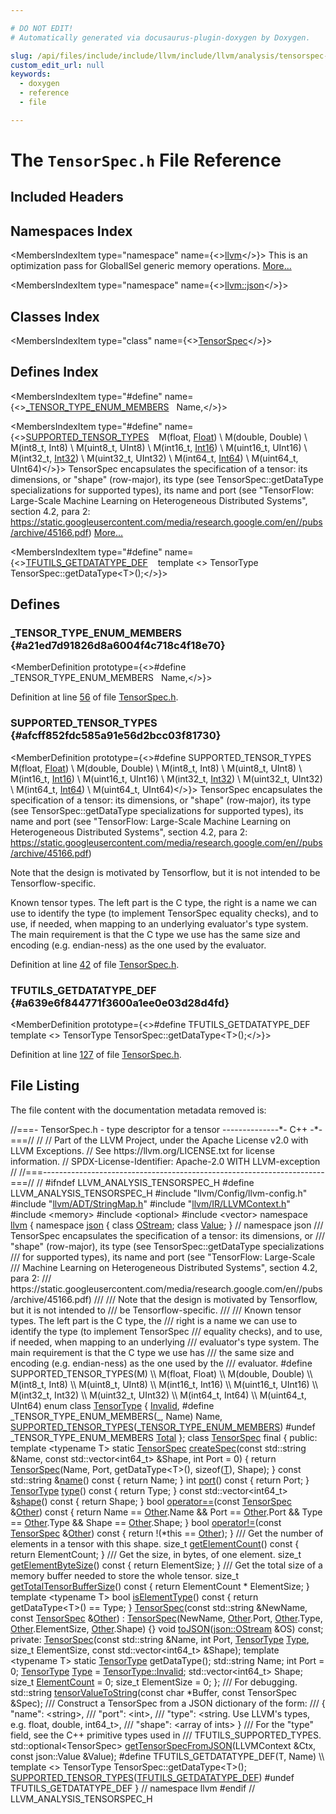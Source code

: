 ```yaml
---

# DO NOT EDIT!
# Automatically generated via docusaurus-plugin-doxygen by Doxygen.

slug: /api/files/include/include/llvm/include/llvm/analysis/tensorspec-h
custom_edit_url: null
keywords:
  - doxygen
  - reference
  - file

---
```





# The `TensorSpec.h` File Reference

<DoxygenPage pluginConfig={pluginConfig}>



## Included Headers

<IncludesList>
<IncludesListItem
  filePath="llvm/Config/llvm-config.h"
  permalink=""
  isLocal="true" />
<IncludesListItem
  filePath="llvm/ADT/StringMap.h"
  permalink="/docs/api/files/include/include/llvm/include/llvm/adt/stringmap-h"
  isLocal="true" />
<IncludesListItem
  filePath="llvm/IR/LLVMContext.h"
  permalink="/docs/api/files/include/include/llvm/include/llvm/ir/llvmcontext-h"
  isLocal="true" />
<IncludesListItem
  filePath="memory"
  permalink=""
  isLocal="false" />
<IncludesListItem
  filePath="optional"
  permalink=""
  isLocal="false" />
<IncludesListItem
  filePath="vector"
  permalink=""
  isLocal="false" />
</IncludesList>

## Namespaces Index

<MembersIndex>

<MembersIndexItem
  type="namespace"
  name={<><a href="/docs/api/namespaces/llvm">llvm</a></>}>
This is an optimization pass for GlobalISel generic memory operations. <a href="/docs/api/namespaces/llvm/#details">More...</a>
</MembersIndexItem>

<MembersIndexItem
  type="namespace"
  name={<><a href="/docs/api/namespaces/llvm/json">llvm::json</a></>}>
</MembersIndexItem>

</MembersIndex>

## Classes Index

<MembersIndex>

<MembersIndexItem
  type="class"
  name={<><a href="/docs/api/classes/llvm/tensorspec">TensorSpec</a></>}>
</MembersIndexItem>

</MembersIndex>

## Defines Index

<MembersIndex>

<MembersIndexItem
  type="#define"
  name={<><a href="#a21ed7d91826d8a6004f4c718c4f18e70">&#95;TENSOR&#95;TYPE&#95;ENUM&#95;MEMBERS</a>&nbsp;&nbsp;&nbsp;Name,</>}>
</MembersIndexItem>

<MembersIndexItem
  type="#define"
  name={<><a href="#afcff852fdc585a91e56d2bcc03f81730">SUPPORTED&#95;TENSOR&#95;TYPES</a>&nbsp;&nbsp;&nbsp;  M(float, <a href="/docs/api/files/lib/lib/target/lib/target/spirv/spirvemitnonsemanticdi-cpp/#ac168ee0c965117536e841dd35a716d36ad67b0ee7230dcecb610254e4e5e589cd">Float</a>)                                                              \\
  M(double, Double)                                                            \\
  M(int8&#95;t, Int8)                                                              \\
  M(uint8&#95;t, UInt8)                                                            \\
  M(int16&#95;t, <a href="/docs/api/files/lib/lib/analysis/targetlibraryinfo-cpp/#aca185e6d0e9f423dbb24440206454872a150558aeaa819431aeb9729d26b2ac9f">Int16</a>)                                                            \\
  M(uint16&#95;t, UInt16)                                                          \\
  M(int32&#95;t, <a href="/docs/api/files/lib/lib/analysis/targetlibraryinfo-cpp/#aca185e6d0e9f423dbb24440206454872a788a72ddbf1bd572b3fcd7a5e7ec8cff">Int32</a>)                                                            \\
  M(uint32&#95;t, UInt32)                                                          \\
  M(int64&#95;t, <a href="/docs/api/files/lib/lib/analysis/targetlibraryinfo-cpp/#aca185e6d0e9f423dbb24440206454872ada475947399b8ab4d13d40fea50f950c">Int64</a>)                                                            \\
  M(uint64&#95;t, UInt64)</>}>
TensorSpec encapsulates the specification of a tensor: its dimensions, or &quot;shape&quot; (row-major), its type (see TensorSpec::getDataType specializations for supported types), its name and port (see &quot;TensorFlow: Large-Scale
Machine Learning on Heterogeneous Distributed Systems&quot;, section 4.2, para 2: <a href="https://static.googleusercontent.com/media/research.google.com/en//pubs/archive/45166.pdf">https://static.googleusercontent.com/media/research.google.com/en//pubs/archive/45166.pdf</a>) <a href="#afcff852fdc585a91e56d2bcc03f81730">More...</a>
</MembersIndexItem>

<MembersIndexItem
  type="#define"
  name={<><a href="#a639e6f844771f3600a1ee0e03d28d4fd">TFUTILS&#95;GETDATATYPE&#95;DEF</a>&nbsp;&nbsp;&nbsp;  template &lt;&gt; TensorType TensorSpec::getDataType&lt;T&gt;();</>}>
</MembersIndexItem>

</MembersIndex>


<SectionDefinition>

## Defines

### &#95;TENSOR&#95;TYPE&#95;ENUM&#95;MEMBERS {#a21ed7d91826d8a6004f4c718c4f18e70}

<MemberDefinition
  prototype={<>#define &#95;TENSOR&#95;TYPE&#95;ENUM&#95;MEMBERS&nbsp;&nbsp;&nbsp;Name,</>}>

Definition at line <a href="#l00056">56</a> of file <a href="/docs/api/files/include/include/llvm/include/llvm/analysis/tensorspec-h">TensorSpec.h</a>.
</MemberDefinition>

### SUPPORTED&#95;TENSOR&#95;TYPES {#afcff852fdc585a91e56d2bcc03f81730}

<MemberDefinition
  prototype={<>#define SUPPORTED&#95;TENSOR&#95;TYPES&nbsp;&nbsp;&nbsp;  M(float, <a href="/docs/api/files/lib/lib/target/lib/target/spirv/spirvemitnonsemanticdi-cpp/#ac168ee0c965117536e841dd35a716d36ad67b0ee7230dcecb610254e4e5e589cd">Float</a>)                                                              \\
  M(double, Double)                                                            \\
  M(int8&#95;t, Int8)                                                              \\
  M(uint8&#95;t, UInt8)                                                            \\
  M(int16&#95;t, <a href="/docs/api/files/lib/lib/analysis/targetlibraryinfo-cpp/#aca185e6d0e9f423dbb24440206454872a150558aeaa819431aeb9729d26b2ac9f">Int16</a>)                                                            \\
  M(uint16&#95;t, UInt16)                                                          \\
  M(int32&#95;t, <a href="/docs/api/files/lib/lib/analysis/targetlibraryinfo-cpp/#aca185e6d0e9f423dbb24440206454872a788a72ddbf1bd572b3fcd7a5e7ec8cff">Int32</a>)                                                            \\
  M(uint32&#95;t, UInt32)                                                          \\
  M(int64&#95;t, <a href="/docs/api/files/lib/lib/analysis/targetlibraryinfo-cpp/#aca185e6d0e9f423dbb24440206454872ada475947399b8ab4d13d40fea50f950c">Int64</a>)                                                            \\
  M(uint64&#95;t, UInt64)</>}>
TensorSpec encapsulates the specification of a tensor: its dimensions, or &quot;shape&quot; (row-major), its type (see TensorSpec::getDataType specializations for supported types), its name and port (see &quot;TensorFlow: Large-Scale
Machine Learning on Heterogeneous Distributed Systems&quot;, section 4.2, para 2: <a href="https://static.googleusercontent.com/media/research.google.com/en//pubs/archive/45166.pdf">https://static.googleusercontent.com/media/research.google.com/en//pubs/archive/45166.pdf</a>)

Note that the design is motivated by Tensorflow, but it is not intended to be Tensorflow-specific.

Known tensor types. The left part is the C type, the right is a name we can use to identify the type (to implement TensorSpec equality checks), and to use, if needed, when mapping to an underlying evaluator&#39;s type system. The main requirement is that the C type we use has the same size and encoding (e.g. endian-ness) as the one used by the evaluator.

Definition at line <a href="#l00042">42</a> of file <a href="/docs/api/files/include/include/llvm/include/llvm/analysis/tensorspec-h">TensorSpec.h</a>.
</MemberDefinition>

### TFUTILS&#95;GETDATATYPE&#95;DEF {#a639e6f844771f3600a1ee0e03d28d4fd}

<MemberDefinition
  prototype={<>#define TFUTILS&#95;GETDATATYPE&#95;DEF&nbsp;&nbsp;&nbsp;  template &lt;&gt; TensorType TensorSpec::getDataType&lt;T&gt;();</>}>

Definition at line <a href="#l00127">127</a> of file <a href="/docs/api/files/include/include/llvm/include/llvm/analysis/tensorspec-h">TensorSpec.h</a>.
</MemberDefinition>

</SectionDefinition>

## File Listing

The file content with the documentation metadata removed is:

<ProgramListing>

<Link id="l00001" /><CodeLine lineNumber="1"><span class="doxyHighlightComment">//===- TensorSpec.h - type descriptor for a tensor --------------&#42;- C++ -&#42;-===//</span></CodeLine>
<Link id="l00002" /><CodeLine lineNumber="2"><span class="doxyHighlightComment">//</span></CodeLine>
<Link id="l00003" /><CodeLine lineNumber="3"><span class="doxyHighlightComment">// Part of the LLVM Project, under the Apache License v2.0 with LLVM Exceptions.</span></CodeLine>
<Link id="l00004" /><CodeLine lineNumber="4"><span class="doxyHighlightComment">// See https://llvm.org/LICENSE.txt for license information.</span></CodeLine>
<Link id="l00005" /><CodeLine lineNumber="5"><span class="doxyHighlightComment">// SPDX-License-Identifier: Apache-2.0 WITH LLVM-exception</span></CodeLine>
<Link id="l00006" /><CodeLine lineNumber="6"><span class="doxyHighlightComment">//</span></CodeLine>
<Link id="l00007" /><CodeLine lineNumber="7"><span class="doxyHighlightComment">//===----------------------------------------------------------------------===//</span></CodeLine>
<Link id="l00008" /><CodeLine lineNumber="8"><span class="doxyHighlightComment">//</span></CodeLine>
<Link id="l00009" /><CodeLine lineNumber="9"><span class="doxyHighlightPreprocessor">#ifndef LLVM&#95;ANALYSIS&#95;TENSORSPEC&#95;H</span></CodeLine>
<Link id="l00010" /><CodeLine lineNumber="10"><span class="doxyHighlightPreprocessor">#define LLVM&#95;ANALYSIS&#95;TENSORSPEC&#95;H</span></CodeLine>
<Link id="l00011" /><CodeLine lineNumber="11"></CodeLine>
<Link id="l00012" /><CodeLine lineNumber="12"><span class="doxyHighlightPreprocessor">#include &quot;llvm/Config/llvm-config.h&quot;</span></CodeLine>
<Link id="l00013" /><CodeLine lineNumber="13"></CodeLine>
<Link id="l00014" /><CodeLine lineNumber="14"><span class="doxyHighlightPreprocessor">#include &quot;<a href="/docs/api/files/include/include/llvm/include/llvm/adt/stringmap-h">llvm/ADT/StringMap.h</a>&quot;</span></CodeLine>
<Link id="l00015" /><CodeLine lineNumber="15"><span class="doxyHighlightPreprocessor">#include &quot;<a href="/docs/api/files/include/include/llvm/include/llvm/ir/llvmcontext-h">llvm/IR/LLVMContext.h</a>&quot;</span></CodeLine>
<Link id="l00016" /><CodeLine lineNumber="16"></CodeLine>
<Link id="l00017" /><CodeLine lineNumber="17"><span class="doxyHighlightPreprocessor">#include &lt;memory&gt;</span></CodeLine>
<Link id="l00018" /><CodeLine lineNumber="18"><span class="doxyHighlightPreprocessor">#include &lt;optional&gt;</span></CodeLine>
<Link id="l00019" /><CodeLine lineNumber="19"><span class="doxyHighlightPreprocessor">#include &lt;vector&gt;</span></CodeLine>
<Link id="l00020" /><CodeLine lineNumber="20"></CodeLine>
<Link id="l00021" /><CodeLine lineNumber="21"><span class="doxyHighlightKeyword">namespace </span><span class="doxyHighlight"><a href="/docs/api/namespaces/llvm">llvm</a> &#123;</span></CodeLine>
<Link id="l00022" /><CodeLine lineNumber="22" lineLink="/docs/api/namespaces/llvm/json"><span class="doxyHighlightKeyword">namespace </span><span class="doxyHighlight"><a href="/docs/api/namespaces/llvm/json">json</a> &#123;</span></CodeLine>
<Link id="l00023" /><CodeLine lineNumber="23"><span class="doxyHighlightKeyword">class </span><span class="doxyHighlight"><a href="/docs/api/classes/llvm/json/ostream">OStream</a>;</span></CodeLine>
<Link id="l00024" /><CodeLine lineNumber="24"><span class="doxyHighlightKeyword">class </span><span class="doxyHighlight"><a href="/docs/api/classes/llvm/json/value">Value</a>;</span></CodeLine>
<Link id="l00025" /><CodeLine lineNumber="25"><span class="doxyHighlight">&#125; </span><span class="doxyHighlightComment">// namespace json</span></CodeLine>
<Link id="l00026" /><CodeLine lineNumber="26"></CodeLine>
<Link id="l00027" /><CodeLine lineNumber="27"><span class="doxyHighlightComment">/// TensorSpec encapsulates the specification of a tensor: its dimensions, or</span></CodeLine>
<Link id="l00028" /><CodeLine lineNumber="28"><span class="doxyHighlightComment">/// &quot;shape&quot; (row-major), its type (see TensorSpec::getDataType specializations</span></CodeLine>
<Link id="l00029" /><CodeLine lineNumber="29"><span class="doxyHighlightComment">/// for supported types), its name and port (see &quot;TensorFlow: Large-Scale</span></CodeLine>
<Link id="l00030" /><CodeLine lineNumber="30"><span class="doxyHighlightComment">/// Machine Learning on Heterogeneous Distributed Systems&quot;, section 4.2, para 2:</span></CodeLine>
<Link id="l00031" /><CodeLine lineNumber="31"><span class="doxyHighlightComment">/// https://static.googleusercontent.com/media/research.google.com/en//pubs/archive/45166.pdf)</span></CodeLine>
<Link id="l00032" /><CodeLine lineNumber="32"><span class="doxyHighlightComment">///</span></CodeLine>
<Link id="l00033" /><CodeLine lineNumber="33"><span class="doxyHighlightComment">/// Note that the design is motivated by Tensorflow, but it is not intended to</span></CodeLine>
<Link id="l00034" /><CodeLine lineNumber="34"><span class="doxyHighlightComment">/// be Tensorflow-specific.</span></CodeLine>
<Link id="l00035" /><CodeLine lineNumber="35"><span class="doxyHighlightComment">///</span></CodeLine>
<Link id="l00036" /><CodeLine lineNumber="36"><span class="doxyHighlightComment">/// Known tensor types. The left part is the C type, the</span></CodeLine>
<Link id="l00037" /><CodeLine lineNumber="37"><span class="doxyHighlightComment">/// right is a name we can use to identify the type (to implement TensorSpec</span></CodeLine>
<Link id="l00038" /><CodeLine lineNumber="38"><span class="doxyHighlightComment">/// equality checks), and to use, if needed, when mapping to an underlying</span></CodeLine>
<Link id="l00039" /><CodeLine lineNumber="39"><span class="doxyHighlightComment">/// evaluator&#39;s type system. The main requirement is that the C type we use has</span></CodeLine>
<Link id="l00040" /><CodeLine lineNumber="40"><span class="doxyHighlightComment">/// the same size and encoding (e.g. endian-ness) as the one used by the</span></CodeLine>
<Link id="l00041" /><CodeLine lineNumber="41"><span class="doxyHighlightComment">/// evaluator.</span></CodeLine>
<Link id="l00042" /><CodeLine lineNumber="42" lineLink="#afcff852fdc585a91e56d2bcc03f81730"><span class="doxyHighlightPreprocessor">#define SUPPORTED&#95;TENSOR&#95;TYPES(M)                                              \\</span></CodeLine>
<Link id="l00043" /><CodeLine lineNumber="43"><span class="doxyHighlightPreprocessor">  M(float, Float)                                                              \\</span></CodeLine>
<Link id="l00044" /><CodeLine lineNumber="44"><span class="doxyHighlightPreprocessor">  M(double, Double)                                                            \\</span></CodeLine>
<Link id="l00045" /><CodeLine lineNumber="45"><span class="doxyHighlightPreprocessor">  M(int8&#95;t, Int8)                                                              \\</span></CodeLine>
<Link id="l00046" /><CodeLine lineNumber="46"><span class="doxyHighlightPreprocessor">  M(uint8&#95;t, UInt8)                                                            \\</span></CodeLine>
<Link id="l00047" /><CodeLine lineNumber="47"><span class="doxyHighlightPreprocessor">  M(int16&#95;t, Int16)                                                            \\</span></CodeLine>
<Link id="l00048" /><CodeLine lineNumber="48"><span class="doxyHighlightPreprocessor">  M(uint16&#95;t, UInt16)                                                          \\</span></CodeLine>
<Link id="l00049" /><CodeLine lineNumber="49"><span class="doxyHighlightPreprocessor">  M(int32&#95;t, Int32)                                                            \\</span></CodeLine>
<Link id="l00050" /><CodeLine lineNumber="50"><span class="doxyHighlightPreprocessor">  M(uint32&#95;t, UInt32)                                                          \\</span></CodeLine>
<Link id="l00051" /><CodeLine lineNumber="51"><span class="doxyHighlightPreprocessor">  M(int64&#95;t, Int64)                                                            \\</span></CodeLine>
<Link id="l00052" /><CodeLine lineNumber="52"><span class="doxyHighlightPreprocessor">  M(uint64&#95;t, UInt64)</span></CodeLine>
<Link id="l00053" /><CodeLine lineNumber="53"></CodeLine>
<Link id="l00054" /><CodeLine lineNumber="54" lineLink="/docs/api/namespaces/llvm/#af5ab7a47bc553dfc3ee92daf969d0d7c"><span class="doxyHighlightKeyword">enum class</span><span class="doxyHighlight"> <a href="/docs/api/namespaces/llvm/#af5ab7a47bc553dfc3ee92daf969d0d7c">TensorType</a> &#123;</span></CodeLine>
<Link id="l00055" /><CodeLine lineNumber="55" lineLink="/docs/api/namespaces/llvm/#af5ab7a47bc553dfc3ee92daf969d0d7ca4bbb8f967da6d1a610596d7257179c2b"><span class="doxyHighlight">  <a href="/docs/api/namespaces/llvm/#af59335be18fa802d111a646be658b7d0a68a576ae5bab85b26f5e5a947d3b41e8">Invalid</a>,</span></CodeLine>
<Link id="l00056" /><CodeLine lineNumber="56" lineLink="#a21ed7d91826d8a6004f4c718c4f18e70"><span class="doxyHighlightPreprocessor">#define &#95;TENSOR&#95;TYPE&#95;ENUM&#95;MEMBERS(&#95;, Name) Name,</span></CodeLine>
<Link id="l00057" /><CodeLine lineNumber="57"><span class="doxyHighlight">  <a href="#afcff852fdc585a91e56d2bcc03f81730">SUPPORTED&#95;TENSOR&#95;TYPES</a>(<a href="#a21ed7d91826d8a6004f4c718c4f18e70">&#95;TENSOR&#95;TYPE&#95;ENUM&#95;MEMBERS</a>)</span></CodeLine>
<Link id="l00058" /><CodeLine lineNumber="58"><span class="doxyHighlightPreprocessor">#undef &#95;TENSOR&#95;TYPE&#95;ENUM&#95;MEMBERS</span></CodeLine>
<Link id="l00059" /><CodeLine lineNumber="59" lineLink="/docs/api/namespaces/llvm/#af5ab7a47bc553dfc3ee92daf969d0d7ca96b0141273eabab320119c467cdcaf17"><span class="doxyHighlight">      <a href="/docs/api/namespaces/llvm/#af5ab7a47bc553dfc3ee92daf969d0d7ca96b0141273eabab320119c467cdcaf17">Total</a></span></CodeLine>
<Link id="l00060" /><CodeLine lineNumber="60"><span class="doxyHighlight">&#125;;</span></CodeLine>
<Link id="l00061" /><CodeLine lineNumber="61"></CodeLine>
<Link id="l00062" /><CodeLine lineNumber="62" lineLink="/docs/api/classes/llvm/tensorspec"><span class="doxyHighlightKeyword">class </span><span class="doxyHighlight"><a href="/docs/api/classes/llvm/tensorspec/#aeab72baa4294474d30911777683e39fa">TensorSpec</a> final &#123;</span></CodeLine>
<Link id="l00063" /><CodeLine lineNumber="63"><span class="doxyHighlightKeyword">public</span><span class="doxyHighlight">:</span></CodeLine>
<Link id="l00064" /><CodeLine lineNumber="64"><span class="doxyHighlight">  </span><span class="doxyHighlightKeyword">template</span><span class="doxyHighlight"> &lt;</span><span class="doxyHighlightKeyword">typename</span><span class="doxyHighlight"> T&gt;</span></CodeLine>
<Link id="l00065" /><CodeLine lineNumber="65" lineLink="/docs/api/classes/llvm/tensorspec/#a48971e85ac1ac4e1598a6815bec525ab"><span class="doxyHighlight">  </span><span class="doxyHighlightKeyword">static</span><span class="doxyHighlight"> <a href="/docs/api/classes/llvm/tensorspec/#aeab72baa4294474d30911777683e39fa">TensorSpec</a> <a href="/docs/api/classes/llvm/tensorspec/#a48971e85ac1ac4e1598a6815bec525ab">createSpec</a>(</span><span class="doxyHighlightKeyword">const</span><span class="doxyHighlight"> std::string &amp;Name,</span></CodeLine>
<Link id="l00066" /><CodeLine lineNumber="66"><span class="doxyHighlight">                               </span><span class="doxyHighlightKeyword">const</span><span class="doxyHighlight"> std::vector&lt;int64&#95;t&gt; &amp;Shape,</span></CodeLine>
<Link id="l00067" /><CodeLine lineNumber="67"><span class="doxyHighlight">                               </span><span class="doxyHighlightKeywordType">int</span><span class="doxyHighlight"> Port = 0) &#123;</span></CodeLine>
<Link id="l00068" /><CodeLine lineNumber="68"><span class="doxyHighlight">    </span><span class="doxyHighlightKeywordFlow">return</span><span class="doxyHighlight"> <a href="/docs/api/classes/llvm/tensorspec/#aeab72baa4294474d30911777683e39fa">TensorSpec</a>(Name, Port, getDataType&lt;T&gt;(), </span><span class="doxyHighlightKeyword">sizeof</span><span class="doxyHighlight">(<a href="/docs/api/files/lib/lib/target/lib/target/mips/mips16isellowering-cpp/#a0acb682b8260ab1c60b918599864e2e5">T</a>), Shape);</span></CodeLine>
<Link id="l00069" /><CodeLine lineNumber="69"><span class="doxyHighlight">  &#125;</span></CodeLine>
<Link id="l00070" /><CodeLine lineNumber="70"></CodeLine>
<Link id="l00071" /><CodeLine lineNumber="71" lineLink="/docs/api/classes/llvm/tensorspec/#a0a8d71123d2154368bafb1c1e735ec4f"><span class="doxyHighlight">  </span><span class="doxyHighlightKeyword">const</span><span class="doxyHighlight"> std::string &amp;<a href="/docs/api/classes/llvm/tensorspec/#a0a8d71123d2154368bafb1c1e735ec4f">name</a>()</span><span class="doxyHighlightKeyword"> const </span><span class="doxyHighlight">&#123; </span><span class="doxyHighlightKeywordFlow">return</span><span class="doxyHighlight"> Name; &#125;</span></CodeLine>
<Link id="l00072" /><CodeLine lineNumber="72" lineLink="/docs/api/classes/llvm/tensorspec/#a8407a2c7d47d9507fc98f5d97fe986fb"><span class="doxyHighlight">  </span><span class="doxyHighlightKeywordType">int</span><span class="doxyHighlight"> <a href="/docs/api/classes/llvm/tensorspec/#a8407a2c7d47d9507fc98f5d97fe986fb">port</a>()</span><span class="doxyHighlightKeyword"> const </span><span class="doxyHighlight">&#123; </span><span class="doxyHighlightKeywordFlow">return</span><span class="doxyHighlight"> Port; &#125;</span></CodeLine>
<Link id="l00073" /><CodeLine lineNumber="73" lineLink="/docs/api/classes/llvm/tensorspec/#a37eb59e5bbef46aa507c422a53104530"><span class="doxyHighlight">  <a href="/docs/api/namespaces/llvm/#af5ab7a47bc553dfc3ee92daf969d0d7c">TensorType</a> <a href="/docs/api/classes/llvm/tensorspec/#a37eb59e5bbef46aa507c422a53104530">type</a>()</span><span class="doxyHighlightKeyword"> const </span><span class="doxyHighlight">&#123; </span><span class="doxyHighlightKeywordFlow">return</span><span class="doxyHighlight"> Type; &#125;</span></CodeLine>
<Link id="l00074" /><CodeLine lineNumber="74" lineLink="/docs/api/classes/llvm/tensorspec/#a568e8175449e55ebd01ff02c9903c332"><span class="doxyHighlight">  </span><span class="doxyHighlightKeyword">const</span><span class="doxyHighlight"> std::vector&lt;int64&#95;t&gt; &amp;<a href="/docs/api/classes/llvm/tensorspec/#a568e8175449e55ebd01ff02c9903c332">shape</a>()</span><span class="doxyHighlightKeyword"> const </span><span class="doxyHighlight">&#123; </span><span class="doxyHighlightKeywordFlow">return</span><span class="doxyHighlight"> Shape; &#125;</span></CodeLine>
<Link id="l00075" /><CodeLine lineNumber="75"></CodeLine>
<Link id="l00076" /><CodeLine lineNumber="76" lineLink="/docs/api/classes/llvm/tensorspec/#a7aa4c90383c103f2d1cd2e7ee8d320d7"><span class="doxyHighlight">  </span><span class="doxyHighlightKeywordType">bool</span><span class="doxyHighlight"> <a href="/docs/api/classes/llvm/tensorspec/#a7aa4c90383c103f2d1cd2e7ee8d320d7">operator==</a>(</span><span class="doxyHighlightKeyword">const</span><span class="doxyHighlight"> <a href="/docs/api/classes/llvm/tensorspec/#aeab72baa4294474d30911777683e39fa">TensorSpec</a> &amp;<a href="/docs/api/namespaces/llvm/#a9eb4f5b98b70ee4fab9614ed58282c1fa6311ae17c1ee52b36e68aaf4ad066387">Other</a>)</span><span class="doxyHighlightKeyword"> const </span><span class="doxyHighlight">&#123;</span></CodeLine>
<Link id="l00077" /><CodeLine lineNumber="77"><span class="doxyHighlight">    </span><span class="doxyHighlightKeywordFlow">return</span><span class="doxyHighlight"> Name == <a href="/docs/api/namespaces/llvm/#a9eb4f5b98b70ee4fab9614ed58282c1fa6311ae17c1ee52b36e68aaf4ad066387">Other</a>.Name &amp;&amp; Port == <a href="/docs/api/namespaces/llvm/#a9eb4f5b98b70ee4fab9614ed58282c1fa6311ae17c1ee52b36e68aaf4ad066387">Other</a>.Port &amp;&amp; Type == <a href="/docs/api/namespaces/llvm/#a9eb4f5b98b70ee4fab9614ed58282c1fa6311ae17c1ee52b36e68aaf4ad066387">Other</a>.Type &amp;&amp;</span></CodeLine>
<Link id="l00078" /><CodeLine lineNumber="78"><span class="doxyHighlight">           Shape == <a href="/docs/api/namespaces/llvm/#a9eb4f5b98b70ee4fab9614ed58282c1fa6311ae17c1ee52b36e68aaf4ad066387">Other</a>.Shape;</span></CodeLine>
<Link id="l00079" /><CodeLine lineNumber="79"><span class="doxyHighlight">  &#125;</span></CodeLine>
<Link id="l00080" /><CodeLine lineNumber="80"></CodeLine>
<Link id="l00081" /><CodeLine lineNumber="81" lineLink="/docs/api/classes/llvm/tensorspec/#a93fc6f1da6043c0fe74e71cbd97054cd"><span class="doxyHighlight">  </span><span class="doxyHighlightKeywordType">bool</span><span class="doxyHighlight"> <a href="/docs/api/classes/llvm/tensorspec/#a93fc6f1da6043c0fe74e71cbd97054cd">operator!=</a>(</span><span class="doxyHighlightKeyword">const</span><span class="doxyHighlight"> <a href="/docs/api/classes/llvm/tensorspec/#aeab72baa4294474d30911777683e39fa">TensorSpec</a> &amp;<a href="/docs/api/namespaces/llvm/#a9eb4f5b98b70ee4fab9614ed58282c1fa6311ae17c1ee52b36e68aaf4ad066387">Other</a>)</span><span class="doxyHighlightKeyword"> const </span><span class="doxyHighlight">&#123; </span><span class="doxyHighlightKeywordFlow">return</span><span class="doxyHighlight"> !(&#42;</span><span class="doxyHighlightKeyword">this</span><span class="doxyHighlight"> == <a href="/docs/api/namespaces/llvm/#a9eb4f5b98b70ee4fab9614ed58282c1fa6311ae17c1ee52b36e68aaf4ad066387">Other</a>); &#125;</span></CodeLine>
<Link id="l00082" /><CodeLine lineNumber="82"></CodeLine>
<Link id="l00083" /><CodeLine lineNumber="83"><span class="doxyHighlightComment">  /// Get the number of elements in a tensor with this shape.</span></CodeLine>
<Link id="l00084" /><CodeLine lineNumber="84" lineLink="/docs/api/classes/llvm/tensorspec/#a01d945c2374c4f01574f3fbab0ef5662"><span class="doxyHighlight">  </span><span class="doxyHighlightKeywordType">size&#95;t</span><span class="doxyHighlight"> <a href="/docs/api/classes/llvm/tensorspec/#a01d945c2374c4f01574f3fbab0ef5662">getElementCount</a>()</span><span class="doxyHighlightKeyword"> const </span><span class="doxyHighlight">&#123; </span><span class="doxyHighlightKeywordFlow">return</span><span class="doxyHighlight"> ElementCount; &#125;</span></CodeLine>
<Link id="l00085" /><CodeLine lineNumber="85"><span class="doxyHighlightComment">  /// Get the size, in bytes, of one element.</span></CodeLine>
<Link id="l00086" /><CodeLine lineNumber="86" lineLink="/docs/api/classes/llvm/tensorspec/#a757a5ac6a85be884806a06d644d89be8"><span class="doxyHighlight">  </span><span class="doxyHighlightKeywordType">size&#95;t</span><span class="doxyHighlight"> <a href="/docs/api/classes/llvm/tensorspec/#a757a5ac6a85be884806a06d644d89be8">getElementByteSize</a>()</span><span class="doxyHighlightKeyword"> const </span><span class="doxyHighlight">&#123; </span><span class="doxyHighlightKeywordFlow">return</span><span class="doxyHighlight"> ElementSize; &#125;</span></CodeLine>
<Link id="l00087" /><CodeLine lineNumber="87"><span class="doxyHighlightComment">  /// Get the total size of a memory buffer needed to store the whole tensor.</span></CodeLine>
<Link id="l00088" /><CodeLine lineNumber="88" lineLink="/docs/api/classes/llvm/tensorspec/#ad636c354f9bc1620ddd2fcea071c48f6"><span class="doxyHighlight">  </span><span class="doxyHighlightKeywordType">size&#95;t</span><span class="doxyHighlight"> <a href="/docs/api/classes/llvm/tensorspec/#ad636c354f9bc1620ddd2fcea071c48f6">getTotalTensorBufferSize</a>()</span><span class="doxyHighlightKeyword"> const </span><span class="doxyHighlight">&#123; </span><span class="doxyHighlightKeywordFlow">return</span><span class="doxyHighlight"> ElementCount &#42; ElementSize; &#125;</span></CodeLine>
<Link id="l00089" /><CodeLine lineNumber="89"></CodeLine>
<Link id="l00090" /><CodeLine lineNumber="90" lineLink="/docs/api/classes/llvm/tensorspec/#afa97f648a54777270589ff9aff36ebb6"><span class="doxyHighlight">  </span><span class="doxyHighlightKeyword">template</span><span class="doxyHighlight"> &lt;</span><span class="doxyHighlightKeyword">typename</span><span class="doxyHighlight"> T&gt; </span><span class="doxyHighlightKeywordType">bool</span><span class="doxyHighlight"> <a href="/docs/api/classes/llvm/tensorspec/#afa97f648a54777270589ff9aff36ebb6">isElementType</a>()</span><span class="doxyHighlightKeyword"> const </span><span class="doxyHighlight">&#123;</span></CodeLine>
<Link id="l00091" /><CodeLine lineNumber="91"><span class="doxyHighlight">    </span><span class="doxyHighlightKeywordFlow">return</span><span class="doxyHighlight"> getDataType&lt;T&gt;() == Type;</span></CodeLine>
<Link id="l00092" /><CodeLine lineNumber="92"><span class="doxyHighlight">  &#125;</span></CodeLine>
<Link id="l00093" /><CodeLine lineNumber="93"></CodeLine>
<Link id="l00094" /><CodeLine lineNumber="94" lineLink="/docs/api/classes/llvm/tensorspec/#aeab72baa4294474d30911777683e39fa"><span class="doxyHighlight">  <a href="/docs/api/classes/llvm/tensorspec/#aeab72baa4294474d30911777683e39fa">TensorSpec</a>(</span><span class="doxyHighlightKeyword">const</span><span class="doxyHighlight"> std::string &amp;NewName, </span><span class="doxyHighlightKeyword">const</span><span class="doxyHighlight"> <a href="/docs/api/classes/llvm/tensorspec/#aeab72baa4294474d30911777683e39fa">TensorSpec</a> &amp;<a href="/docs/api/namespaces/llvm/#a9eb4f5b98b70ee4fab9614ed58282c1fa6311ae17c1ee52b36e68aaf4ad066387">Other</a>)</span></CodeLine>
<Link id="l00095" /><CodeLine lineNumber="95"><span class="doxyHighlight">      : <a href="/docs/api/classes/llvm/tensorspec/#aeab72baa4294474d30911777683e39fa">TensorSpec</a>(NewName, <a href="/docs/api/namespaces/llvm/#a9eb4f5b98b70ee4fab9614ed58282c1fa6311ae17c1ee52b36e68aaf4ad066387">Other</a>.Port, <a href="/docs/api/namespaces/llvm/#a9eb4f5b98b70ee4fab9614ed58282c1fa6311ae17c1ee52b36e68aaf4ad066387">Other</a>.Type, <a href="/docs/api/namespaces/llvm/#a9eb4f5b98b70ee4fab9614ed58282c1fa6311ae17c1ee52b36e68aaf4ad066387">Other</a>.ElementSize,</span></CodeLine>
<Link id="l00096" /><CodeLine lineNumber="96"><span class="doxyHighlight">                   <a href="/docs/api/namespaces/llvm/#a9eb4f5b98b70ee4fab9614ed58282c1fa6311ae17c1ee52b36e68aaf4ad066387">Other</a>.Shape) &#123;&#125;</span></CodeLine>
<Link id="l00097" /><CodeLine lineNumber="97"></CodeLine>
<Link id="l00098" /><CodeLine lineNumber="98"><span class="doxyHighlight">  </span><span class="doxyHighlightKeywordType">void</span><span class="doxyHighlight"> <a href="/docs/api/classes/llvm/tensorspec/#af36eb781aacdcc18a3199433080245bb">toJSON</a>(<a href="/docs/api/classes/llvm/json/ostream">json::OStream</a> &amp;OS) </span><span class="doxyHighlightKeyword">const</span><span class="doxyHighlight">;</span></CodeLine>
<Link id="l00099" /><CodeLine lineNumber="99"></CodeLine>
<Link id="l00100" /><CodeLine lineNumber="100"><span class="doxyHighlightKeyword">private</span><span class="doxyHighlight">:</span></CodeLine>
<Link id="l00101" /><CodeLine lineNumber="101"><span class="doxyHighlight">  <a href="/docs/api/classes/llvm/tensorspec/#aeab72baa4294474d30911777683e39fa">TensorSpec</a>(</span><span class="doxyHighlightKeyword">const</span><span class="doxyHighlight"> std::string &amp;Name, </span><span class="doxyHighlightKeywordType">int</span><span class="doxyHighlight"> Port, <a href="/docs/api/namespaces/llvm/#af5ab7a47bc553dfc3ee92daf969d0d7c">TensorType</a> <a href="/docs/api/classes/llvm/type">Type</a>,</span></CodeLine>
<Link id="l00102" /><CodeLine lineNumber="102"><span class="doxyHighlight">             </span><span class="doxyHighlightKeywordType">size&#95;t</span><span class="doxyHighlight"> ElementSize, </span><span class="doxyHighlightKeyword">const</span><span class="doxyHighlight"> std::vector&lt;int64&#95;t&gt; &amp;Shape);</span></CodeLine>
<Link id="l00103" /><CodeLine lineNumber="103"></CodeLine>
<Link id="l00104" /><CodeLine lineNumber="104"><span class="doxyHighlight">  </span><span class="doxyHighlightKeyword">template</span><span class="doxyHighlight"> &lt;</span><span class="doxyHighlightKeyword">typename</span><span class="doxyHighlight"> T&gt; </span><span class="doxyHighlightKeyword">static</span><span class="doxyHighlight"> <a href="/docs/api/namespaces/llvm/#af5ab7a47bc553dfc3ee92daf969d0d7c">TensorType</a> getDataType();</span></CodeLine>
<Link id="l00105" /><CodeLine lineNumber="105"></CodeLine>
<Link id="l00106" /><CodeLine lineNumber="106"><span class="doxyHighlight">  std::string Name;</span></CodeLine>
<Link id="l00107" /><CodeLine lineNumber="107"><span class="doxyHighlight">  </span><span class="doxyHighlightKeywordType">int</span><span class="doxyHighlight"> Port = 0;</span></CodeLine>
<Link id="l00108" /><CodeLine lineNumber="108"><span class="doxyHighlight">  <a href="/docs/api/namespaces/llvm/#af5ab7a47bc553dfc3ee92daf969d0d7c">TensorType</a> <a href="/docs/api/classes/llvm/type">Type</a> = <a href="/docs/api/namespaces/llvm/#af5ab7a47bc553dfc3ee92daf969d0d7ca4bbb8f967da6d1a610596d7257179c2b">TensorType::Invalid</a>;</span></CodeLine>
<Link id="l00109" /><CodeLine lineNumber="109"><span class="doxyHighlight">  std::vector&lt;int64&#95;t&gt; Shape;</span></CodeLine>
<Link id="l00110" /><CodeLine lineNumber="110"><span class="doxyHighlight">  </span><span class="doxyHighlightKeywordType">size&#95;t</span><span class="doxyHighlight"> <a href="/docs/api/classes/llvm/elementcount">ElementCount</a> = 0;</span></CodeLine>
<Link id="l00111" /><CodeLine lineNumber="111"><span class="doxyHighlight">  </span><span class="doxyHighlightKeywordType">size&#95;t</span><span class="doxyHighlight"> ElementSize = 0;</span></CodeLine>
<Link id="l00112" /><CodeLine lineNumber="112"><span class="doxyHighlight">&#125;;</span></CodeLine>
<Link id="l00113" /><CodeLine lineNumber="113"></CodeLine>
<Link id="l00114" /><CodeLine lineNumber="114"><span class="doxyHighlightComment">/// For debugging.</span></CodeLine>
<Link id="l00115" /><CodeLine lineNumber="115"><span class="doxyHighlight">std::string <a href="/docs/api/namespaces/llvm/#af2b57e0937bcdc1b3e0ba67d06dca2b4">tensorValueToString</a>(</span><span class="doxyHighlightKeyword">const</span><span class="doxyHighlight"> </span><span class="doxyHighlightKeywordType">char</span><span class="doxyHighlight"> &#42;Buffer, </span><span class="doxyHighlightKeyword">const</span><span class="doxyHighlight"> TensorSpec &amp;Spec);</span></CodeLine>
<Link id="l00116" /><CodeLine lineNumber="116"></CodeLine>
<Link id="l00117" /><CodeLine lineNumber="117"><span class="doxyHighlightComment">/// Construct a TensorSpec from a JSON dictionary of the form:</span></CodeLine>
<Link id="l00118" /><CodeLine lineNumber="118"><span class="doxyHighlightComment">/// &#123; &quot;name&quot;: &lt;string&gt;,</span></CodeLine>
<Link id="l00119" /><CodeLine lineNumber="119"><span class="doxyHighlightComment">///   &quot;port&quot;: &lt;int&gt;,</span></CodeLine>
<Link id="l00120" /><CodeLine lineNumber="120"><span class="doxyHighlightComment">///   &quot;type&quot;: &lt;string. Use LLVM&#39;s types, e.g. float, double, int64&#95;t&gt;,</span></CodeLine>
<Link id="l00121" /><CodeLine lineNumber="121"><span class="doxyHighlightComment">///   &quot;shape&quot;: &lt;array of ints&gt; &#125;</span></CodeLine>
<Link id="l00122" /><CodeLine lineNumber="122"><span class="doxyHighlightComment">/// For the &quot;type&quot; field, see the C++ primitive types used in</span></CodeLine>
<Link id="l00123" /><CodeLine lineNumber="123"><span class="doxyHighlightComment">/// TFUTILS&#95;SUPPORTED&#95;TYPES.</span></CodeLine>
<Link id="l00124" /><CodeLine lineNumber="124"><span class="doxyHighlight">std::optional&lt;TensorSpec&gt; <a href="/docs/api/namespaces/llvm/#a41d8f43db23dac7e866bba97c9ab171d">getTensorSpecFromJSON</a>(LLVMContext &amp;Ctx,</span></CodeLine>
<Link id="l00125" /><CodeLine lineNumber="125"><span class="doxyHighlight">                                                </span><span class="doxyHighlightKeyword">const</span><span class="doxyHighlight"> json::Value &amp;Value);</span></CodeLine>
<Link id="l00126" /><CodeLine lineNumber="126"></CodeLine>
<Link id="l00127" /><CodeLine lineNumber="127" lineLink="#a639e6f844771f3600a1ee0e03d28d4fd"><span class="doxyHighlightPreprocessor">#define TFUTILS&#95;GETDATATYPE&#95;DEF(T, Name)                                       \\</span></CodeLine>
<Link id="l00128" /><CodeLine lineNumber="128"><span class="doxyHighlightPreprocessor">  template &lt;&gt; TensorType TensorSpec::getDataType&lt;T&gt;();</span></CodeLine>
<Link id="l00129" /><CodeLine lineNumber="129"><span class="doxyHighlight"><a href="#afcff852fdc585a91e56d2bcc03f81730">SUPPORTED&#95;TENSOR&#95;TYPES</a>(<a href="#a639e6f844771f3600a1ee0e03d28d4fd">TFUTILS&#95;GETDATATYPE&#95;DEF</a>)</span></CodeLine>
<Link id="l00130" /><CodeLine lineNumber="130"></CodeLine>
<Link id="l00131" /><CodeLine lineNumber="131"><span class="doxyHighlightPreprocessor">#undef TFUTILS&#95;GETDATATYPE&#95;DEF</span></CodeLine>
<Link id="l00132" /><CodeLine lineNumber="132"><span class="doxyHighlight">&#125; </span><span class="doxyHighlightComment">// namespace llvm</span></CodeLine>
<Link id="l00133" /><CodeLine lineNumber="133"></CodeLine>
<Link id="l00134" /><CodeLine lineNumber="134"><span class="doxyHighlightPreprocessor">#endif </span><span class="doxyHighlightComment">// LLVM&#95;ANALYSIS&#95;TENSORSPEC&#95;H</span></CodeLine>

</ProgramListing>


</DoxygenPage>
